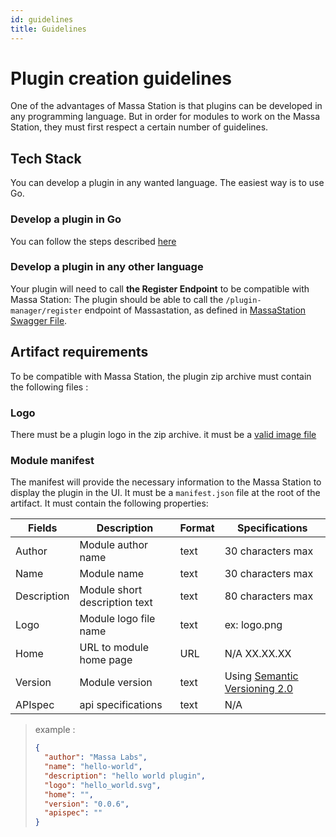 ```yaml
---
id: guidelines
title: Guidelines
---
```


# Plugin creation guidelines

One of the advantages of Massa Station is that plugins can be developed in any programming language. But in order for modules to work on the Massa Station, they must first respect a certain number of guidelines.

## Tech Stack

You can develop a plugin in any wanted language. The easiest way is to use Go.

### Develop a plugin in Go

You can follow the steps described [here](./create-plugin.mdx)

### Develop a plugin in any other language

Your plugin will need to call **the Register Endpoint** to be compatible with Massa Station: The plugin should be able to call the `/plugin-manager/register` endpoint of Massastation, as defined in [MassaStation Swagger File](https://github.com/massalabs/station/blob/main/api/swagger/server/restapi/resource/swagger.yml).

## Artifact requirements

To be compatible with Massa Station, the plugin zip archive must contain the following files :

### Logo

There must be a plugin logo in the zip archive. it must be a [valid image file](https://developer.mozilla.org/en-US/docs/Web/Media/Formats/Image_types)

### Module manifest

The manifest will provide the necessary information to the Massa Station to display the plugin in the UI. It must be a `manifest.json` file at the root of the artifact. It must contain the following properties:

| Fields      | Description                   | Format | Specifications                                                  |
| ----------- | ----------------------------- | ------ | --------------------------------------------------------------- |
| Author      | Module author name            | text   | 30 characters max                                               |
| Name        | Module name                   | text   | 30 characters max                                               |
| Description | Module short description text | text   | 80 characters max                                               |
| Logo        | Module logo file name         | text   | ex: logo.png                                                    |
| Home        | URL to module home page       | URL    | N/A XX.XX.XX                                                    |
| Version     | Module version                | text   | Using [Semantic Versioning 2.0](https://semver.org/spec/v2.0.0) |
| APIspec     | api specifications            | text   | N/A                                                             |

> example :
>
> ```json
> {
>   "author": "Massa Labs",
>   "name": "hello-world",
>   "description": "hello world plugin",
>   "logo": "hello_world.svg",
>   "home": "",
>   "version": "0.0.6",
>   "apispec": ""
> }
> ```
